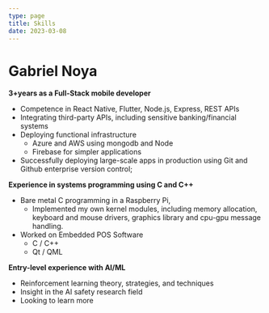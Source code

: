 ```yaml
---
type: page
title: Skills
date: 2023-03-08
---
```


# Gabriel Noya

**3+years as a Full-Stack mobile developer**

- Competence in React Native, Flutter, Node.js, Express, REST APIs
- Integrating third-party APIs, including sensitive banking/financial systems
- Deploying functional infrastructure
  - Azure and AWS using mongodb and Node
  - Firebase for simpler applications
- Successfully deploying large-scale apps in production using Git and Github enterprise version control;

**Experience in systems programming using C and C++**

- Bare metal C programming in a Raspberry Pi,
  - Implemented my own kernel modules, including memory allocation, keyboard and mouse drivers, graphics library and cpu-gpu message handling.
- Worked on Embedded POS Software
  - C / C++
  - Qt / QML

**Entry-level experience with AI/ML**

- Reinforcement learning theory, strategies, and techniques
- Insight in the AI safety research field
- Looking to learn more
